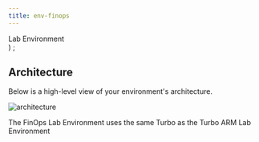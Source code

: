 ```yaml
---
title: env-finops
---
```

  <span>
    Lab Environment <br />
  </span>
)
;

## Architecture
Below is a high-level view of your environment's architecture.

![architecture](img/architecture.png)

The FinOps Lab Environment uses the same Turbo as the Turbo ARM Lab Environment




